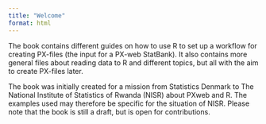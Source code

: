 ```yaml
---
title: "Welcome"
format: html
---
```


The book contains different guides on how to use R to set up a workflow for creating PX-files (the input for a PX-web StatBank). It also contains more general files about reading data to R and different topics, but all with the aim to create PX-files later.

The book was initially created for a mission from Statistics Denmark to The National Institute of Statistics of Rwanda (NISR) about PXweb and R. The examples used may therefore be specific for the situation of NISR. Please note that the book is still a draft, but is open for contributions.
